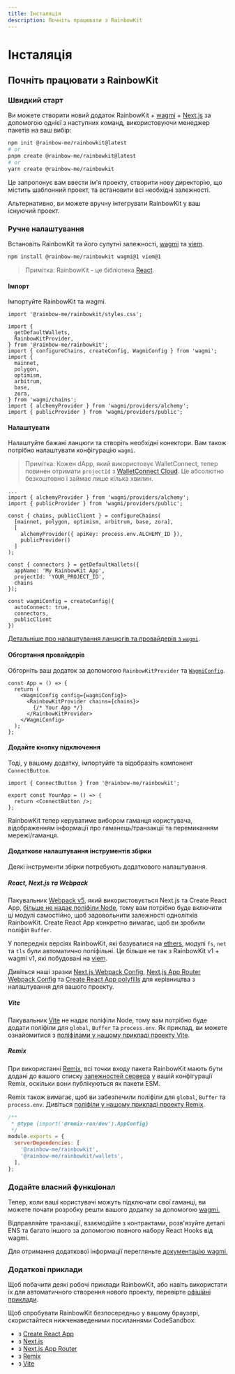 ```yaml
---
title: Інсталяція
description: Почніть працювати з RainbowKit
---
```


# Інсталяція

## Почніть працювати з RainbowKit

### Швидкий старт

Ви можете створити новий додаток RainbowKit + [wagmi](https://wagmi.sh) + [Next.js](https://nextjs.org) за допомогою однієї з наступних команд, використовуючи менеджер пакетів на ваш вибір:

```bash
npm init @rainbow-me/rainbowkit@latest
# or
pnpm create @rainbow-me/rainbowkit@latest
# or
yarn create @rainbow-me/rainbowkit
```

Це запропонує вам ввести ім'я проекту, створити нову директорію, що містить шаблонний проект, та встановити всі необхідні залежності.

Альтернативно, ви можете вручну інтегрувати RainbowKit у ваш існуючий проект.

### Ручне налаштування

Встановіть RainbowKit та його супутні залежності, [wagmi](https://wagmi.sh/) та [viem](https://viem.sh).

```bash
npm install @rainbow-me/rainbowkit wagmi@1 viem@1
```

> Примітка: RainbowKit - це бібліотека [React](https://reactjs.org/).

#### Імпорт

Імпортуйте RainbowKit та wagmi.

```tsx
import '@rainbow-me/rainbowkit/styles.css';

import {
  getDefaultWallets,
  RainbowKitProvider,
} from '@rainbow-me/rainbowkit';
import { configureChains, createConfig, WagmiConfig } from 'wagmi';
import {
  mainnet,
  polygon,
  optimism,
  arbitrum,
  base,
  zora,
} from 'wagmi/chains';
import { alchemyProvider } from 'wagmi/providers/alchemy';
import { publicProvider } from 'wagmi/providers/public';
```

#### Налаштувати

Налаштуйте бажані ланцюги та створіть необхідні конектори. Вам також потрібно налаштувати конфігурацію `wagmi`.

> Примітка: Кожен dApp, який використовує WalletConnect, тепер повинен отримати `projectId` з [WalletConnect Cloud](https://cloud.walletconnect.com/). Це абсолютно безкоштовно і займає лише кілька хвилин.

```tsx line=4-99
...
import { alchemyProvider } from 'wagmi/providers/alchemy';
import { publicProvider } from 'wagmi/providers/public';

const { chains, publicClient } = configureChains(
  [mainnet, polygon, optimism, arbitrum, base, zora],
  [
    alchemyProvider({ apiKey: process.env.ALCHEMY_ID }),
    publicProvider()
  ]
);

const { connectors } = getDefaultWallets({
  appName: 'My RainbowKit App',
  projectId: 'YOUR_PROJECT_ID',
  chains
});

const wagmiConfig = createConfig({
  autoConnect: true,
  connectors,
  publicClient
})
```

[Детальніше про налаштування ланцюгів та провайдерів з `wagmi`](https://wagmi.sh/docs/providers/configuring-chains).

#### Обгортання провайдерів

Обгорніть ваш додаток за допомогою `RainbowKitProvider` та [`WagmiConfig`](https://wagmi.sh/docs/provider).

```tsx
const App = () => {
  return (
    <WagmiConfig config={wagmiConfig}>
      <RainbowKitProvider chains={chains}>
        {/* Your App */}
      </RainbowKitProvider>
    </WagmiConfig>
  );
};
```

#### Додайте кнопку підключення

Тоді, у вашому додатку, імпортуйте та відобразіть компонент `ConnectButton`.

```tsx
import { ConnectButton } from '@rainbow-me/rainbowkit';

export const YourApp = () => {
  return <ConnectButton />;
};
```

RainbowKit тепер керуватиме вибором гаманця користувача, відображенням інформації про гаманець/транзакції та перемиканням мережі/гаманця.

#### Додаткове налаштування інструментів збірки

Деякі інструменти збірки потребують додаткового налаштування.

##### React, Next.js та Webpack

Пакувальник [Webpack v5](https://webpack.js.org/blog/2020-10-10-webpack-5-release/), який використовується Next.js та Create React App, [більше не надає поліфіли Node](https://webpack.js.org/blog/2020-10-10-webpack-5-release/#automatic-nodejs-polyfills-removed), тому вам потрібно буде включити ці модулі самостійно, щоб задовольнити залежності однолітків RainbowKit. Create React App конкретно вимагає, щоб ви зробили поліфіл `Buffer`.

У попередніх версіях RainbowKit, які базувалися на [ethers](https://docs.ethers.org/v5/), модулі `fs`, `net` та `tls` були автоматично поліфільні. Це більше не так з RainbowKit v1 + wagmi v1, які побудовані на [viem](https://viem.sh/).

Дивіться наші зразки [Next.js Webpack Config](https://github.com/rainbow-me/rainbowkit/blob/main/examples/with-next/next.config.js), [Next.js App Router Webpack Config](https://github.com/rainbow-me/rainbowkit/blob/main/examples/with-next-app/next.config.js) та [Create React App polyfills](https://github.com/rainbow-me/rainbowkit/blob/main/examples/with-create-react-app/src/polyfills.ts) для керівництва з налаштування для вашого проекту.

##### Vite

Пакувальник [Vite](https://vitejs.dev) не надає поліфіли Node, тому вам потрібно буде додати поліфіли для `global`, `Buffer` та `process.env`. Як приклад, ви можете ознайомитися з [поліфілами у нашому прикладі проекту Vite](https://github.com/rainbow-me/rainbowkit/tree/main/examples/with-vite/src/polyfills.ts).

##### Remix

При використанні [Remix](https://remix.run), всі точки входу пакета RainbowKit мають бути додані до вашого списку [залежностей сервера](https://remix.run/docs/en/v1/pages/gotchas#importing-esm-packages) у вашій конфігурації Remix, оскільки вони публікуються як пакети ESM.

Remix також вимагає, щоб ви забезпечили поліфіли для `global`, `Buffer` та `process.env`. Дивіться [поліфіли у нашому прикладі проекту Remix](https://github.com/rainbow-me/rainbowkit/blob/main/examples/with-remix/app/polyfills.ts).

```js
/**
 * @type {import('@remix-run/dev').AppConfig}
 */
module.exports = {
  serverDependencies: [
    '@rainbow-me/rainbowkit',
    '@rainbow-me/rainbowkit/wallets',
  ],
};
```

### Додайте власний функціонал

Тепер, коли ваші користувачі можуть підключати свої гаманці, ви можете почати розробку решти вашого додатку за допомогою [wagmi.](https://wagmi.sh)

Відправляйте транзакції, взаємодійте з контрактами, розв'язуйте деталі ENS та багато іншого за допомогою повного набору React Hooks від wagmi.

Для отримання додаткової інформації перегляньте [документацію wagmi.](https://wagmi.sh)

### Додаткові приклади

Щоб побачити деякі робочі приклади RainbowKit, або навіть використати їх для автоматичного створення нового проекту, перевірте [офіційні приклади](https://github.com/rainbow-me/rainbowkit/tree/main/examples).

Щоб спробувати RainbowKit безпосередньо у вашому браузері, скористайтеся нижченаведеними посиланнями CodeSandbox:

-   з [Create React App](https://codesandbox.io/p/sandbox/github/rainbow-me/rainbowkit/tree/main/examples/with-create-react-app)
-   з [Next.js](https://codesandbox.io/p/sandbox/github/rainbow-me/rainbowkit/tree/main/examples/with-next)
-   з [Next.js App Router](https://codesandbox.io/p/sandbox/github/rainbow-me/rainbowkit/tree/main/examples/with-next-app)
-   з [Remix](https://codesandbox.io/p/sandbox/github/rainbow-me/rainbowkit/tree/main/examples/with-remix)
-   з [Vite](https://codesandbox.io/p/sandbox/github/rainbow-me/rainbowkit/tree/main/examples/with-vite)
